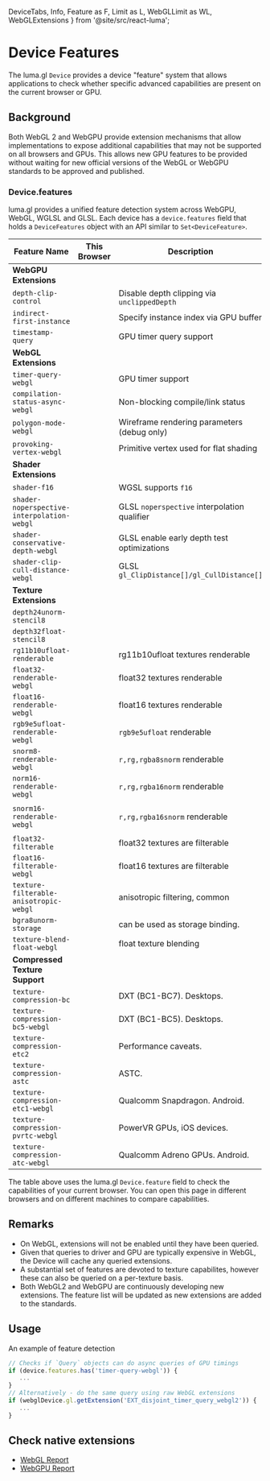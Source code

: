   DeviceTabs,
  Info,
  Feature as F,
  Limit as L,
  WebGLLimit as WL,
  WebGLExtensions
} from '@site/src/react-luma';

# Device Features

The luma.gl `Device` provides a device "feature" system that allows applications
to check whether specific advanced capabilities are present on the current browser or GPU.

## Background

Both WebGL 2 and WebGPU provide extension mechanisms that allow implementations to
expose additional capabilities that may not be supported on all browsers and GPUs.
This allows new GPU features to be provided without waiting for new official versions
of the WebGL or WebGPU standards to be approved and published.

### Device.features

luma.gl provides a unified feature detection system across WebGPU, WebGL, WGLSL and GLSL.
Each device has a `device.features` field that holds a `DeviceFeatures` object with an API similar to `Set<DeviceFeature>`.

<DeviceTabs />

| Feature Name                               | This<br /> Browser                                | Description                                  | WebGL counterpart                                                              |
| ------------------------------------------ | ------------------------------------------------- | -------------------------------------------- | ------------------------------------------------------------------------------ |
| **WebGPU Extensions**                      |
| `depth-clip-control`                       | <F f="depth-clip-control"/>                       | Disable depth clipping via `unclippedDepth`  | `WEBGL_depth_texture`                                                          |
| `indirect-first-instance`                  | <F f="indirect-first-instance"/>                  | Specify instance index via GPU buffer        | N/A                                                                            |
| `timestamp-query`                          | <F f="timestamp-query"/>                          | GPU timer query support                      | N/A                                                                            |
| **WebGL Extensions**                       |
| `timer-query-webgl`                        | <F f="timer-query-webgl"/>                        | GPU timer support                            | `EXT_disjoint_timer_query`                                                     |
| `compilation-status-async-webgl`           | <F f="compilation-status-async-webgl"/>           | Non-blocking compile/link status             | `KHR_parallel_shader_compile`                                                  |
| `polygon-mode-webgl`                       | <F f="polygon-mode-webgl"/>                       | Wireframe rendering parameters (debug only)  | `WEBGL_polygon_mode`                                                           |
| `provoking-vertex-webgl`                   | <F f="provoking-vertex-webgl"/>                   | Primitive vertex used for flat shading       | `WEBGL_provoking_vertex`                                                       |
| **Shader Extensions**                      |
| `shader-f16`                               | <F f="shader-f16"/>                               | WGSL supports `f16`                          | N/A                                                                            |
| `shader-noperspective-interpolation-webgl` | <F f="shader-noperspective-interpolation-webgl"/> | GLSL `noperspective` interpolation qualifier | `NV_shader_noperspective_interpolation`                                        |
| `shader-conservative-depth-webgl`          | <F f="shader-conservative-depth-webgl"/>          | GLSL enable early depth test optimizations   | `EXT_conservative_depth`                                                       |
| `shader-clip-cull-distance-webgl`          | <F f="shader-clip-cull-distance-webgl"/>          | GLSL `gl_ClipDistance[]/gl_CullDistance[]`   | `WEBGL_clip_cull_distance`                                                     |
| **Texture Extensions**                     |
| `depth24unorm-stencil8`                    | <F f="depth24unorm-stencil8"/>                    |                                              | `GL.UNSIGNED_INT_24_8_WEBGL`                                                   |
| `depth32float-stencil8`                    | <F f="depth32float-stencil8"/>                    |                                              | N/A                                                                            |
| `rg11b10ufloat-renderable`                 | <F f="rg11b10ufloat-renderable"/>                 | rg11b10ufloat textures renderable            | N/A                                                                            |
| `float32-renderable-webgl`                 | <F f="float32-renderable-webgl"/>                 | float32 textures renderable                  | `EXT_color_buffer_float`                                                       |
| `float16-renderable-webgl`                 | <F f="float16-renderable-webgl"/>                 | float16 textures renderable                  | `EXT_color_buffer_half_float`                                                  |
| `rgb9e5ufloat-renderable-webgl`            | <F f="rgb9e5ufloat-renderable-webgl"/>            | `rgb9e5ufloat` renderable                    | ['WEBGL_render_shared_exponent'][WEBGL_render_shared_exponent]                 |
| `snorm8-renderable-webgl`                  | <F f="snorm8-renderable-webgl"/>                  | `r,rg,rgba8snorm` renderable                 | [EXT_render_snorm][EXT_render_snorm]                                           |
| `norm16-renderable-webgl`                  | <F f="norm16-renderable-webgl"/>                  | `r,rg,rgba16norm` renderable                 | [EXT_texture_norm16][EXT_texture_norm16]                                       |
| `snorm16-renderable-webgl`                 | <F f="snorm16-renderable-webgl"/>                 | `r,rg,rgba16snorm` renderable                | [EXT_texture_norm16][EXT_texture_norm16], [EXT_render_snorm][EXT_render_snorm] |
| `float32-filterable`                       | <F f="float32-filterable"/>                       | float32 textures are filterable              | `OES_texture_float_linear`                                                     |
| `float16-filterable-webgl`                 | <F f="float16-filterable-webgl`" />               | float16 textures are filterable              | `OES_texture_half_float_linear`                                                |
| `texture-filterable-anisotropic-webgl`     | <F f="texture-filterable-anisotropic-webgl"/>     | anisotropic filtering, common                | `EXT_texture_filter_anisotropic`                                               |
| `bgra8unorm-storage`                       | <F f="bgra8unorm-storage"/>                       | can be used as storage binding.              |
| `texture-blend-float-webgl`                | <F f="texture-blend-float-webgl"/>                | float texture blending                       | `EXT_float_blend`                                                              |
| **Compressed Texture Support**             |
| `texture-compression-bc`                   | <F f="texture-compression-bc"/>                   | DXT (BC1-BC7). Desktops.                     |
| `texture-compression-bc5-webgl`            | <F f="texture-compression-bc5-webgl"/>            | DXT (BC1-BC5). Desktops.                     |
| `texture-compression-etc2`                 | <F f="texture-compression-etc2"/>                 | Performance caveats.                         |
| `texture-compression-astc`                 | <F f="texture-compression-astc"/>                 | ASTC.                                        |
| `texture-compression-etc1-webgl`           | <F f="texture-compression-etc1-webgl"/>           | Qualcomm Snapdragon. Android.                |
| `texture-compression-pvrtc-webgl`          | <F f="texture-compression-pvrtc-webgl"/>          | PowerVR GPUs, iOS devices.                   |
| `texture-compression-atc-webgl`            | <F f="texture-compression-atc-webgl"/>            | Qualcomm Adreno GPUs. Android.               |

The table above uses the luma.gl `Device.feature` field to check the capabilities of your current browser.
You can open this page in different browsers and on different machines to compare capabilities.

## Remarks

- On WebGL, extensions will not be enabled until they have been queried.
- Given that queries to driver and GPU are typically expensive in WebGL, the Device will cache any queried extensions.
- A substantial set of features are devoted to texture capabilites, however these can also be queried on a per-texture basis.
- Both WebGL2 and WebGPU are continuously developing new extensions. The feature list will be updated as new extensions are added to the standards.

## Usage

An example of feature detection

```ts
// Checks if `Query` objects can do async queries of GPU timings
if (device.features.has('timer-query-webgl')) {
   ...
}
// Alternatively - do the same query using raw WebGL extensions
if (webglDevice.gl.getExtension('EXT_disjoint_timer_query_webgl2')) {
   ...
}
```

## Check native extensions

- [WebGL Report](https://webglreport.com/?v=2)
- [WebGPU Report](https://webgpureport.org/)

[EXT_depth_clamp]: https://registry.khronos.org/webgl/extensions/EXT_depth_clamp/
[EXT_render_snorm]: https://registry.khronos.org/webgl/extensions/EXT_depth_clamp/
[EXT_depth_clamp]: https://registry.khronos.org/webgl/extensions/EXT_depth_clamp/
[WEBGL_render_shared_exponent]: https://www.khronos.org/registry/webgl/extensions/WEBGL_render_shared_exponent/
[timer_query_webgl2]: https://www.khronos.org/registry/webgl/extensions/EXT_disjoint_timer_query_webgl2/
[texture_compression_bptc]: https://developer.mozilla.org/en-US/docs/Web/API/EXT_texture_compression_bptc
[texture_compression_rgtc]: https://developer.mozilla.org/en-US/docs/Web/API/EXT_texture_compression_rgtc
[texture_float]: https://developer.mozilla.org/en-US/docs/Web/API/OES_texture_float
[texture_half_float]: https://developer.mozilla.org/en-US/docs/Web/API/OES_texture_half_float
[ext_color_buffer_float]: https://developer.mozilla.org/en-US/docs/Web/API/EXT_color_buffer_float
[webgl_color_buffer_float]: https://developer.mozilla.org/en-US/docs/Web/API/WEBGL_color_buffer_float
[color_buffer_float]: https://developer.mozilla.org/en-US/docs/Web/API/EXT_color_buffer_float
[color_buffer_half_float]: https://developer.mozilla.org/en-US/docs/Web/API/EXT_color_buffer_half_float
[texture_float_linear]: https://developer.mozilla.org/en-US/docs/Web/API/OES_texture_float_linear
[texture_half_float_linear]: https://developer.mozilla.org/en-US/docs/Web/API/OES_texture_half_float_linear
[texture_filter_anisotropic]: https://developer.mozilla.org/en-US/docs/Web/API/EXT_texture_filter_anisotropic
[instanced_arrays]: https://developer.mozilla.org/en-US/docs/Web/API/ANGLE_instanced_arrays
[vertex_array_object]: https://developer.mozilla.org/en-US/docs/Web/API/OES_vertex_array_object
[element_index_uint]: https://developer.mozilla.org/en-US/docs/Web/API/OES_element_index_uint
[blend_minmax]: https://developer.mozilla.org/en-US/docs/Web/API/EXT_blend_minmax
[timer_query_webgl]: https://developer.mozilla.org/en-US/docs/Web/API/EXT_disjoint_timer_query
[draw_buffers]: https://developer.mozilla.org/en-US/docs/Web/API/WEBGL_draw_buffers
[shader_texture_lod]: https://developer.mozilla.org/en-US/docs/Web/API/EXT_shader_texture_lod
[draw_buffers]: https://developer.mozilla.org/en-US/docs/Web/API/WEBGL_draw_buffers
[frag_depth]: https://developer.mozilla.org/en-US/docs/Web/API/EXT_frag_depth
[standard_derivatives]: https://developer.mozilla.org/en-US/docs/Web/API/OES_standard_derivatives
[float_blend]: https://developer.mozilla.org/en-US/docs/Web/API/EXT_float_blend
[depth_texture]: https://developer.mozilla.org/en-US/docs/Web/API/WEBGL_depth_texture
[sRGB]: https://developer.mozilla.org/en-US/docs/Web/API/EXT_sRGB
